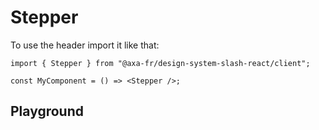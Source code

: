 
<Meta of={StepperStories} name="Stepper Client" />

# Stepper

To use the header import it like that:

```tsx title="test.js"
import { Stepper } from "@axa-fr/design-system-slash-react/client";

const MyComponent = () => <Stepper />;
```

## Playground

<Canvas of={StepperStories.Playground} />

<Controls story="Stepper" />
